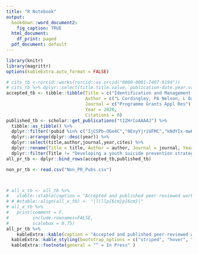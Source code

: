 ```yaml
---
title: "R Notebook"
output:
  bookdown::word_document2: 
    fig_caption: TRUE
  html_document:
    df_print: paged
  pdf_document: default
---
```


```r
library(knitr)
library(magrittr)
options(kableExtra.auto_format = FALSE)
```

```r
# cits_tb <-rorcid::works(rorcid::as.orcid("0000-0001-7407-9194"))
# cits_tb %>% dplyr::select(title.title.value,`publication-date.year.value`,`journal-title.value`) %>% kableExtra::kable()
accepted_tb <- tibble::tibble(Title = c("Identification and Management of Psoriasis Associated Co-MorbidiTy: The IMPACT Research Programme^"),
                              Author = c("L Cordingley, PA Nelson, L Davies, D Ashcroft, C Bundy, C Chew-Graham, A Chisholm, J Elvidge, M Hamilton, R Hilton, K Kane, C Keyworth, A Littlewood, K Lovell, M Lunt, H McAteer, D Ntais, R Parisi, C Pearce, M Rutter, D Symmons, H Young  & CEM Griffiths"),
                              Journal = c("Programme Grants Appl Res"),
                              Year = 2020,
                              Citations = 0)
published_tb <- scholar::get_publications("t1ZHrCoAAAAJ") %>%
  tibble::as_tibble() %>%
  dplyr::filter(!pubid %in% c("IjCSPb-OGe4C","0EnyYjriUFMC","kNdYIx-mwKoC","KlAtU1dfN6UC","3fE2CSJIrl8C","5nxA0vEk-isC","2osOgNQ5qMEC","Y0pCki6q_DkC")) %>%
  dplyr::arrange(dplyr::desc(year)) %>%
  dplyr::select(title,author,journal,year,cites) %>%
  dplyr::rename(Title = title, Author = author, Journal = journal, Year = year, Citations = cites) %>%
  dplyr::filter(Title != "Developing a youth suicide prevention strategy for Tasmania: A review of the literature")
all_pr_tb <- dplyr::bind_rows(accepted_tb,published_tb)
```

```r
non_pr_tb <- read.csv("Non_PR_Pubs.csv")
```

```r

```

```r

```


```r
# all_x_tb <- all_tb %>%
#   xtable::xtable(caption = "Accepted and published peer-reviewed work", label = "tab:prpubstable") #%>%
# # #xtable::align(all_x_tb) <- "|l|llp{6cm}p{6cm}|"
# all_x_tb %>%
#   print(comment = F,
#         include.rownames=FALSE,
#         scalebox = 0.75)
all_pr_tb %>%
    kableExtra::kable(caption = "Accepted and published peer-reviewed work") %>%
  kableExtra::kable_styling(bootstrap_options = c("striped", "hover", "condensed", "responsive")) %>%
  kableExtra::footnote(general = "^ = In Press" )
```
